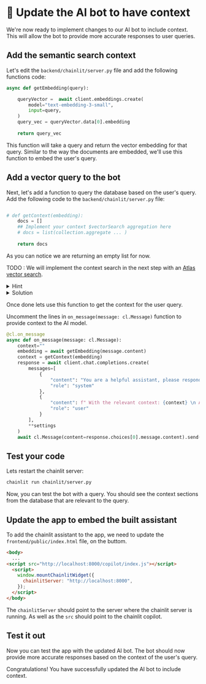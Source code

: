 # 👐 Update the AI bot to have context


We're now ready to implement changes to our AI bot to include context. This will allow the bot to provide more accurate responses to user queries.

## Add the semantic search context

Let's edit the `backend/chainlit/server.py` file and add the following functions code:

```python
async def getEmbedding(query):

    queryVector =  await client.embeddings.create(
        model="text-embedding-3-small",
        input=query,
    )
    query_vec = queryVector.data[0].embedding
   
    return query_vec
```

This function will take a query and return the vector embedding for that query. Similar to the way the documents are embedded, we'll use this function to embed the user's query.


## Add a vector query to the bot

Next, let's add a function to query the database based on the user's query. Add the following code to the `backend/chainlit/server.py` file:

```python

# def getContext(embedding):
    docs = []
    ## Implement your context $vectorSearch aggregation here
    # docs = list(collection.aggregate ... )
    
    return docs
```

As you can notice we are returning an empty list for now. 

TODO : We will implement the context search in the next step with an [Atlas vector search](https://www.mongodb.com/docs/atlas/atlas-vector-search/vector-search-stage/).

<details>
<summary>Hint</summary>

You can use the `$vectorSearch` aggregation stage to search for documents based on the user's query vector. Syntax:
```python
docs = list(collection.aggregate([
    {
        "$vectorSearch": {
            "index": "vector_index",
                "queryVector": <vector>,
                "path": <your_embedding>,
                "numCandidates" : 20,
                "limit" : 10
            }
        }
]))
```
</details>

<details>
<summary>Solution</summary>

```python
def getContext(embedding):
    docs = []
    docs = list(collection.aggregate([
       {
            '$vectorSearch': {
                'index': 'vector_index', 
                'queryVector': embedding, 
                'path': 'embedding', 
                'numCandidates' : 20,
                'limit' : 10
            }},
            { '$project' : {
              'embedding'  : 0
            } }
    ]))

    return docs
```
</details>

Once done lets use this function to get the context for the user query.

Uncomment the lines in `on_message(message: cl.Message)` function to provide context to the AI model.

```python
@cl.on_message
async def on_message(message: cl.Message):
    context=""
    embedding = await getEmbedding(message.content)
    context = getContext(embedding)
    response = await client.chat.completions.create(
        messages=[
            {
                "content": "You are a helpful assistant, please respond to user searches on events and their details.",
                "role": "system"
            },
            {
                "content": f" With the relevant context: {context} \n Assist with to the user message {message.content}. If you don't see the details in cotext please respond that you could not find any details for that query.",
                "role": "user"
            }
        ],
        **settings
    )
    await cl.Message(content=response.choices[0].message.content).send()
```
## Test your code

Lets restart the chainlit server:
```bash
chainlit run chainlit/server.py
```

Now, you can test the bot with a query. You should see the context sections from the database that are relevant to the query.


## Update the app to embed the built assistant

To add the chainlit assistant to the app, we need to update the `frontend/public/index.html` file, on the buttom.

```html
<body>
  ...
<script src="http://localhost:8000/copilot/index.js"></script>
  <script>
    window.mountChainlitWidget({
      chainlitServer: "http://localhost:8000",
    });
  </script>
</body>
  ```

  The `chainlitServer` should point to the server where the chainlit server is running. As well as the `src` should point to the chainlit copilot.




## Test it out

Now you can test the app with the updated AI bot. The bot should now provide more accurate responses based on the context of the user's query.
<Screenshot src="img/screenshots/7-vector-search/6-create-index/FestivalQ.png" alt="Festival Question" url="http://localhost:3000" />

Congratulations! You have successfully updated the AI bot to include context.
